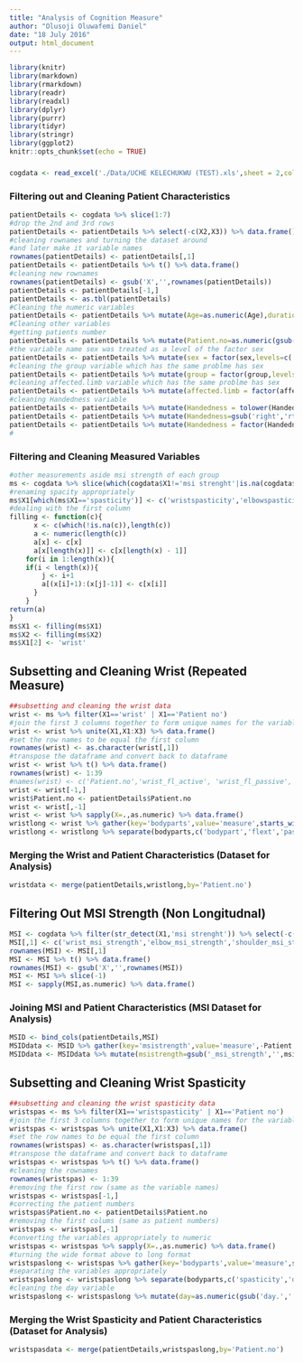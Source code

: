 ```yaml
---
title: "Analysis of Cognition Measure"
author: "Olusoji Oluwafemi Daniel"
date: "18 July 2016"
output: html_document
---
```


```r
library(knitr)
library(markdown)
library(rmarkdown)
library(readr)
library(readxl)
library(dplyr)
library(purrr)
library(tidyr)
library(stringr)
library(ggplot2)
knitr::opts_chunk$set(echo = TRUE)
```

### 

```r
cogdata <- read_excel('./Data/UCHE KELECHUKWU (TEST).xls',sheet = 2,col_names = F)
```

### Filtering out and Cleaning Patient Characteristics

```r
patientDetails <- cogdata %>% slice(1:7)
#drop the 2nd and 3rd rows
patientDetails <- patientDetails %>% select(-c(X2,X3)) %>% data.frame()
#cleaning rownames and turning the dataset around
#and later make it variable names
rownames(patientDetails) <- patientDetails[,1]
patientDetails <- patientDetails %>% t() %>% data.frame()
#cleaning new rownames
rownames(patientDetails) <- gsub('X','',rownames(patientDetails))
patientDetails <- patientDetails[-1,]
patientDetails <- as.tbl(patientDetails)
#Cleaning the numeric variables
patientDetails <- patientDetails %>% mutate(Age=as.numeric(Age),duration.of.stroke=as.numeric(duration.of.stroke))
#Cleaning other variables
#getting patients number
patientDetails <- patientDetails %>% mutate(Patient.no=as.numeric(gsub('patient','',Patient.no)))
#the variable name sex was treated as a level of the factor sex
patientDetails <- patientDetails %>% mutate(sex = factor(sex,levels=c('F','M')))
#cleaning the group variable which has the same problme has sex
patientDetails <- patientDetails %>% mutate(group = factor(group,levels=c('A','B')))
#cleaning affected.limb variable which has the same problme has sex
patientDetails <- patientDetails %>% mutate(affected.limb = factor(affected.limb,levels=c('lt','rt')))
#cleaning Handedness variable
patientDetails <- patientDetails %>% mutate(Handedness = tolower(Handedness))
patientDetails <- patientDetails %>% mutate(Handedness=gsub('right','rt',Handedness))
patientDetails <- patientDetails %>% mutate(Handedness = factor(Handedness,levels=c('rt')))
#
```

### Filtering and Cleaning Measured Variables

```r
#other measurements aside msi strength of each group
ms <- cogdata %>% slice(which(cogdata$X1!='msi strenght'|is.na(cogdata$X1))) %>% slice(c(1,8:n()))
#renaming spacity appropriately
ms$X1[which(ms$X1=='spasticity')] <- c('wristspasticity','elbowspasticity','shoulderspasticity')
#dealing with the first column
filling <- function(c){
      x <- c(which(!is.na(c)),length(c))
      a <- numeric(length(c))
      a[x] <- c[x]
      a[x[length(x)]] <- c[x[length(x) - 1]]
    for(i in 1:length(x)){
    if(i < length(x)){ 
        j <- i+1
        a[(x[i]+1):(x[j]-1)] <- c[x[i]]
      }
    }
return(a)
}
ms$X1 <- filling(ms$X1)
ms$X2 <- filling(ms$X2)
ms$X1[2] <- 'wrist'
```

## Subsetting and Cleaning Wrist (Repeated Measure)

```r
##subsetting and cleaning the wrist data
wrist <- ms %>% filter(X1=='wrist' | X1=='Patient no') 
#join the first 3 columns together to form unique names for the variables
wrist <- wrist %>% unite(X1,X1:X3) %>% data.frame()
#set the row names to be equal the first column
rownames(wrist) <- as.character(wrist[,1])
#transpose the dataframe and convert back to dataframe
wrist <- wrist %>% t() %>% data.frame()
rownames(wrist) <- 1:39
#names(wrist) <- c('Patient.no','wrist_fl_active', 'wrist_fl_passive', 'wrist_ext_active','wrist_ext_passive')
wrist <- wrist[-1,]
wrist$Patient.no <- patientDetails$Patient.no
wrist <- wrist[,-1]
wrist <- wrist %>% sapply(X=.,as.numeric) %>% data.frame()
wristlong <- wrist %>% gather(key='bodyparts',value='measure',starts_with('wrist'),-Patient.no)
wristlong <- wristlong %>% separate(bodyparts,c('bodypart','flext','passact'),sep='_')
```

### Merging the Wrist and Patient Characteristics (Dataset for Analysis)

```r
wristdata <- merge(patientDetails,wristlong,by='Patient.no')
```

## Filtering Out MSI Strength (Non Longitudnal)

```r
MSI <- cogdata %>% filter(str_detect(X1,'msi strenght')) %>% select(-c(X2,X3)) %>% data.frame()
MSI[,1] <- c('wrist_msi_strength','elbow_msi_strength','shoulder_msi_strength')
rownames(MSI) <- MSI[,1]
MSI <- MSI %>% t() %>% data.frame()
rownames(MSI) <- gsub('X','',rownames(MSI))
MSI <- MSI %>% slice(-1)
MSI <- sapply(MSI,as.numeric) %>% data.frame()
```

### Joining MSI and Patient Characteristics (MSI Dataset for Analysis)

```r
MSID <- bind_cols(patientDetails,MSI)
MSIDdata <- MSID %>% gather(key='msistrength',value='measure',-Patient.no,-sex,-group,-affected.limb,-Age,-duration.of.stroke,-Handedness)
MSIDdata <- MSIDdata %>% mutate(msistrength=gsub('_msi_strength','',msistrength))
```

## Subsetting and Cleaning Wrist Spasticity

```r
##subsetting and cleaning the wrist spasticity data
wristspas <- ms %>% filter(X1=='wristspasticity' | X1=='Patient no') 
#join the first 3 columns together to form unique names for the variables
wristspas <- wristspas %>% unite(X1,X1:X3) %>% data.frame()
#set the row names to be equal the first column
rownames(wristspas) <- as.character(wristspas[,1])
#transpose the dataframe and convert back to dataframe
wristspas <- wristspas %>% t() %>% data.frame()
#cleaning the rownames
rownames(wristspas) <- 1:39
#removing the first row (same as the variable names)
wristspas <- wristspas[-1,]
#correcting the patient numbers
wristspas$Patient.no <- patientDetails$Patient.no
#removing the first colums (same as patient numbers)
wristspas <- wristspas[,-1]
#converting the variables appropriately to numeric
wristspas <- wristspas %>% sapply(X=.,as.numeric) %>% data.frame()
#turning the wide format above to long format
wristspaslong <- wristspas %>% gather(key='bodyparts',value='measure',starts_with('wrist'),-Patient.no)
#separating the variables appropriately
wristspaslong <- wristspaslong %>% separate(bodyparts,c('spasticity','day','prepost'),sep='_')
#cleaning the day variable
wristspaslong <- wristspaslong %>% mutate(day=as.numeric(gsub('day.','',day)))
```

### Merging the Wrist Spasticity and Patient Characteristics (Dataset for Analysis)

```r
wristspasdata <- merge(patientDetails,wristspaslong,by='Patient.no')
```

